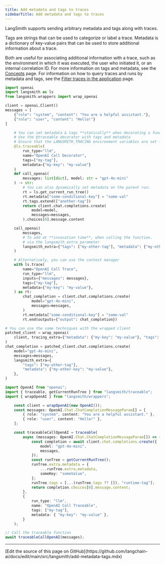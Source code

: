 ```yaml
---
title: Add metadata and tags to traces
sidebarTitle: Add metadata and tags to traces
---
```


LangSmith supports sending arbitrary metadata and tags along with traces.

Tags are strings that can be used to categorize or label a trace. Metadata is a dictionary of key-value pairs that can be used to store additional information about a trace.

Both are useful for associating additional information with a trace, such as the environment in which it was executed, the user who initiated it, or an internal correlation ID. For more information on tags and metadata, see the [Concepts](/langsmith/observability-concepts#tags) page. For information on how to query traces and runs by metadata and tags, see the [Filter traces in the application](/langsmith/filter-traces-in-application) page.

<CodeGroup>

```python Python
import openai
import langsmith as ls
from langsmith.wrappers import wrap_openai

client = openai.Client()
messages = [
    {"role": "system", "content": "You are a helpful assistant."},
    {"role": "user", "content": "Hello!"}
]

    # You can set metadata & tags **statically** when decorating a function
    # Use the @traceable decorator with tags and metadata
    # Ensure that the LANGSMITH_TRACING environment variables are set for @traceable to work
    @ls.traceable(
        run_type="llm",
        name="OpenAI Call Decorator",
        tags=["my-tag"],
        metadata={"my-key": "my-value"}
    )
    def call_openai(
        messages: list[dict], model: str = "gpt-4o-mini"
    ) -> str:
        # You can also dynamically set metadata on the parent run:
        rt = ls.get_current_run_tree()
        rt.metadata["some-conditional-key"] = "some-val"
        rt.tags.extend(["another-tag"])
        return client.chat.completions.create(
            model=model,
            messages=messages,
        ).choices[0].message.content

    call_openai(
        messages,
        # To add at **invocation time**, when calling the function.
        # via the langsmith_extra parameter
        langsmith_extra={"tags": ["my-other-tag"], "metadata": {"my-other-key": "my-value"}}
    )

    # Alternatively, you can use the context manager
    with ls.trace(
        name="OpenAI Call Trace",
        run_type="llm",
        inputs={"messages": messages},
        tags=["my-tag"],
        metadata={"my-key": "my-value"},
    ) as rt:
        chat_completion = client.chat.completions.create(
            model="gpt-4o-mini",
            messages=messages,
        )
        rt.metadata["some-conditional-key"] = "some-val"
        rt.end(outputs={"output": chat_completion})

# You can use the same techniques with the wrapped client
patched_client = wrap_openai(
    client, tracing_extra={"metadata": {"my-key": "my-value"}, "tags": ["a-tag"]}
)
chat_completion = patched_client.chat.completions.create(
    model="gpt-4o-mini",
    messages=messages,
    langsmith_extra={
        "tags": ["my-other-tag"],
        "metadata": {"my-other-key": "my-value"},
    },
)
```

```typescript TypeScript
import OpenAI from "openai";
import { traceable, getCurrentRunTree } from "langsmith/traceable";
import { wrapOpenAI } from "langsmith/wrappers";

    const client = wrapOpenAI(new OpenAI());
    const messages: OpenAI.Chat.ChatCompletionMessageParam[] = [
        { role: "system", content: "You are a helpful assistant." },
        { role: "user", content: "Hello!" },
    ];

    const traceableCallOpenAI = traceable(
        async (messages: OpenAI.Chat.ChatCompletionMessageParam[]) => {
            const completion = await client.chat.completions.create({
                model: "gpt-4o-mini",
                messages,
            });
            const runTree = getCurrentRunTree();
            runTree.extra.metadata = {
                ...runTree.extra.metadata,
                someKey: "someValue",
            };
            runTree.tags = [...(runTree.tags ?? []), "runtime-tag"];
            return completion.choices[0].message.content;
        },
        {
            run_type: "llm",
            name: "OpenAI Call Traceable",
            tags: ["my-tag"],
            metadata: { "my-key": "my-value" },
        }
    );

// Call the traceable function
await traceableCallOpenAI(messages);
```

</CodeGroup>

---

<Callout icon="pen-to-square" iconType="regular">
  [Edit the source of this page on GitHub](https://github.com/langchain-ai/docs/edit/main/src/langsmith/add-metadata-tags.mdx)
</Callout>
